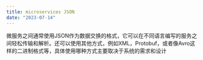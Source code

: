 ```yaml
---
title: microservices JSON
date: "2023-07-14"
---
```


微服务之间通常使用JSON作为数据交换的格式，它可以在不同语言编写的服务之间轻松传输和解析。还可以使用其他方式，例如XML，Protobuf，或者像Avro这样的二进制格式等，具体使用哪种方式主要取决于系统的需求和设计